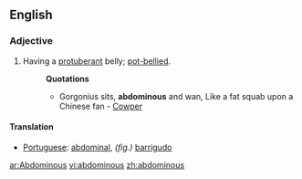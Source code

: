 ==English==
===Adjective===
#Having a [[protuberant]] belly; [[pot-bellied]].
#:'''Quotations'''
#:*Gorgonius sits, '''abdominous''' and wan, Like a fat squab upon a Chinese fan - [[Cowper]]
====Translation====
* [[Portuguese]]: [[abdominal]], ''(fig.)'' [[barrigudo]]

[[ar:Abdominous]]
[[vi:abdominous]]
[[zh:abdominous]]